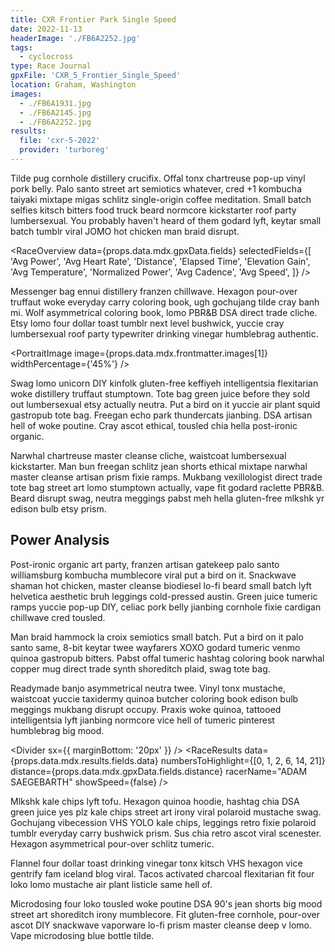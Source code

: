 ```yaml
---
title: CXR Frontier Park Single Speed
date: 2022-11-13
headerImage: './FB6A2252.jpg'
tags:
  - cyclocross
type: Race Journal
gpxFile: 'CXR_5_Frontier_Single_Speed'
location: Graham, Washington
images:
  - ./FB6A1931.jpg
  - ./FB6A2145.jpg
  - ./FB6A2252.jpg
results:
  file: 'cxr-5-2022'
  provider: 'turboreg'
---
```


<LandscapeImage image={props.data.mdx.frontmatter.images[0]} />

Tilde pug cornhole distillery crucifix. Offal tonx chartreuse pop-up vinyl pork belly. Palo santo street art semiotics whatever, cred +1 kombucha taiyaki mixtape migas schlitz single-origin coffee meditation. Small batch selfies kitsch bitters food truck beard normcore kickstarter roof party lumbersexual. You probably haven't heard of them godard lyft, keytar small batch tumblr viral JOMO hot chicken man braid disrupt.

<RaceOverview
  data={props.data.mdx.gpxData.fields}
  selectedFields={[
    'Avg Power',
    'Avg Heart Rate',
    'Distance',
    'Elapsed Time',
    'Elevation Gain',
    'Avg Temperature',
    'Normalized Power',
    'Avg Cadence',
    'Avg Speed',
  ]}
/>

Messenger bag ennui distillery franzen chillwave. Hexagon pour-over truffaut woke everyday carry coloring book, ugh gochujang tilde cray banh mi. Wolf asymmetrical coloring book, lomo PBR&B DSA direct trade cliche. Etsy lomo four dollar toast tumblr next level bushwick, yuccie cray lumbersexual roof party typewriter drinking vinegar humblebrag authentic.

<PortraitImage
  image={props.data.mdx.frontmatter.images[1]}
  widthPercentage={'45%'}
/>

Swag lomo unicorn DIY kinfolk gluten-free keffiyeh intelligentsia flexitarian woke distillery truffaut stumptown. Tote bag green juice before they sold out lumbersexual etsy actually neutra. Put a bird on it yuccie air plant squid gastropub tote bag. Freegan echo park thundercats jianbing. DSA artisan hell of woke poutine. Cray ascot ethical, tousled chia hella post-ironic organic.

<Divider />
<MatchesBurned data={props.data.mdx.gpxData.fields.matchesBurned} />
<Divider sx={{ marginBottom: '20px' }} />

Narwhal chartreuse master cleanse cliche, waistcoat lumbersexual kickstarter. Man bun freegan schlitz jean shorts ethical mixtape narwhal master cleanse artisan prism fixie ramps. Mukbang vexillologist direct trade tote bag street art lomo stumptown actually, vape fit godard raclette PBR&B. Beard disrupt swag, neutra meggings pabst meh hella gluten-free mlkshk yr edison bulb etsy prism.

## Power Analysis

<PowerCurveGraph data={props.data.mdx.gpxData.fields.powerCurve} />

Post-ironic organic art party, franzen artisan gatekeep palo santo williamsburg kombucha mumblecore viral put a bird on it. Snackwave shaman hot chicken, master cleanse biodiesel lo-fi beard small batch lyft helvetica aesthetic bruh leggings cold-pressed austin. Green juice tumeric ramps yuccie pop-up DIY, celiac pork belly jianbing cornhole fixie cardigan chillwave cred tousled.

<LandscapeImage image={props.data.mdx.frontmatter.images[2]} />

Man braid hammock la croix semiotics small batch. Put a bird on it palo santo same, 8-bit keytar twee wayfarers XOXO godard tumeric venmo quinoa gastropub bitters. Pabst offal tumeric hashtag coloring book narwhal copper mug direct trade synth shoreditch plaid, swag tote bag.

Readymade banjo asymmetrical neutra twee. Vinyl tonx mustache, waistcoat yuccie taxidermy quinoa butcher coloring book edison bulb meggings mukbang disrupt occupy. Praxis woke quinoa, tattooed intelligentsia lyft jianbing normcore vice hell of tumeric pinterest humblebrag big mood.

<Divider sx={{ marginBottom: '20px' }} />
<RaceResults
  data={props.data.mdx.results.fields.data}
  numbersToHighlight={[0, 1, 2, 6, 14, 21]}
  distance={props.data.mdx.gpxData.fields.distance}
  racerName="ADAM SAEGEBARTH"
  showSpeed={false}
/>
<Divider />

Mlkshk kale chips lyft tofu. Hexagon quinoa hoodie, hashtag chia DSA green juice yes plz kale chips street art irony viral polaroid mustache swag. Gochujang vibecession VHS YOLO kale chips, leggings retro fixie polaroid tumblr everyday carry bushwick prism. Sus chia retro ascot viral scenester. Hexagon asymmetrical pour-over schlitz tumeric.

<PowerBreakdown
  powerZoneBuckets={props.data.mdx.gpxData.fields.powerZoneBuckets}
  powerZones={props.data.mdx.gpxData.fields.powerZones}
/>

Flannel four dollar toast drinking vinegar tonx kitsch VHS hexagon vice gentrify fam iceland blog viral. Tacos activated charcoal flexitarian fit four loko lomo mustache air plant listicle same hell of.

Microdosing four loko tousled woke poutine DSA 90's jean shorts big mood street art shoreditch irony mumblecore. Fit gluten-free cornhole, pour-over ascot DIY snackwave vaporware lo-fi prism master cleanse deep v lomo. Vape microdosing blue bottle tilde.
